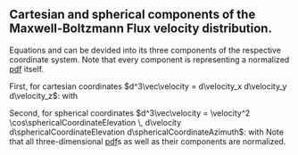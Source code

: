 ::: {.column-page-right}
::: {.callout-note}
# Cartesian and spherical components of the Maxwell-Boltzmann Flux velocity distribution.
Equations \eqref{eq:mbfd} and \eqref{eq:mbfd_spherical} can be devided into its three components of the respective coordinate system. Note that every component is representing a normalized [pdf](/documentation/acronyms.qmd) itself.

First, for cartesian coordinates $d^3\vec\velocity = d\velocity_x d\velocity_y d\velocity_z$:
\begin{alignat*}{6}
    f(\vec\velocity)d^3\vec\velocity &= \qquad\qquad\qquad f(\velocity_x) d\velocity_x &\cdot& \quad\qquad\qquad\qquad f(\velocity_y) d\velocity_y &\cdot& \quad\qquad\qquad\qquad f(\velocity_z) d\velocity_z \\
    &= \overbrace{\left(\frac{\mass}{2\pi\BoltzmannConstant\temperature}\right)^{1/2} \cdot \exp\left(-\frac{\mass\velocity_x^2}{2\BoltzmannConstant\temperature}\right) d\velocity_x} &\cdot& \; \overbrace{\left(\frac{\mass}{2\pi\BoltzmannConstant\temperature}\right)^{1/2} \cdot \exp\left(-\frac{\mass\velocity_y^2}{2\BoltzmannConstant\temperature}\right) d\velocity_y} &\cdot& \; \overbrace{2\pi\velocity_z \left(\frac{\mass}{2\pi\BoltzmannConstant\temperature}\right) \cdot \exp\left(-\frac{\mass\velocity_z^2}{2\BoltzmannConstant\temperature}\right) d\velocity_z},
\end{alignat*}
with
\begin{equation*}
    \int_{-\infty}^\infty f(\velocity_x) d\velocity_x = \int_{-\infty}^\infty f(\velocity_y) d\velocity_y = \int_0^\infty f(\velocity_z) d\velocity_z = 1.
\end{equation*}

Second, for spherical coordinates $d^3\vec\velocity = \velocity^2 \cos\sphericalCoordinateElevation \, d\velocity  d\sphericalCoordinateElevation  d\sphericalCoordinateAzimuth$:
\begin{alignat*}{6}
    f(\vec\velocity)d^3\vec\velocity &= \qquad\qquad\qquad f(\velocity) \, d\velocity &\cdot& \quad f(\sphericalCoordinateElevation) \, d\sphericalCoordinateElevation &\cdot& \;\quad f(\sphericalCoordinateAzimuth) \, d\sphericalCoordinateAzimuth \\
    &= \overbrace{2\cdot\left(\frac{\mass}{2\BoltzmannConstant\temperature}\right)^2 \cdot \velocity^3 \cdot \exp\left(-\frac{\mass\velocity^2}{2\BoltzmannConstant\temperature}\right) d\velocity} \; &\cdot& \quad \overbrace{2\sin\sphericalCoordinateElevation\cos\sphericalCoordinateElevation \; d\sphericalCoordinateElevation\phantom{\frac{1}{1}}} &\cdot& \quad \overbrace{\frac{1}{2\pi} \; d\sphericalCoordinateAzimuth},
\end{alignat*}
with
\begin{equation*}
    \int_0^\infty f(\velocity) d\velocity = \int_0^{\pi/2} f(\sphericalCoordinateElevation) \;d\sphericalCoordinateElevation = \int_{-\pi}^{\pi} f(\sphericalCoordinateAzimuth) \; d\sphericalCoordinateAzimuth = 1.
\end{equation*}
Note that all three-dimensional [pdf](/documentation/acronyms.qmd)s as well as their components are normalized.
:::
:::